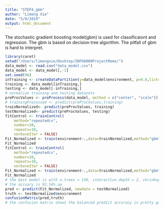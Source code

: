 ```yaml
---
title: "STEP4_gbm"
author: "Limeng Xie"
date: "5/8/2019"
output: html_document
---
```

The stochastic gradient boosting model(gbm) is used for classificaiont and regression. The gbm is based on decision tree algorithm. The pitfall of gbm is hard to interpret. 
```r
library(caret)
setwd("/Users/limengxie/Desktop/INFO8000ProjectMomo/")
data_model <- read.csv("data_model.csv")
data_model <- data_model[,-1]
set.seed(96)
inTraining <- createDataPartition(y=data_model$environment, p=0.8,list=FALSE)
training <- data_model[inTraining,]
testing <- data_model[-inTraining,]
# normalize training and testing datasets
preProcValues <- preProcess(data_model, method = c("center", "scale"))
# trainingProcessed <- predict(preProcValues,training)
trainNormalized<- predict(preProcValues, training)
testNormalized<- predict(preProcValues, testing)
fitControl <- trainControl(
    method="repeatedcv",
    number=10,
    repeats=10,
    verboseIter = FALSE)
Fit_Normalized <- train(environment~.,data=trainNormalized,method="gbm",trControl=fitControl,verbose=FALSE)
Fit_Normalized
fitControl <- trainControl(
    method="repeatedcv",
    number=10,
    repeats=10,
    verboseIter = FALSE)
Fit_Normalized <- train(environment~.,data=trainNormalized,method="gbm",trControl=fitControl,verbose=FALSE)
Fit_Normalized
# the best model is with n.trees = 150, interaction.depth = 2, shrinkage = 0.1 and n.minobsinnode = 10.
# the accuary is 92.54%.aa
pred <- predict(Fit_Normalized, newdata = testNormalized)
truth <- testNormalized$environment
confusionMatrix(pred,truth)
# the confusion matrix shows the balanced predict accuracy is pretty good
```